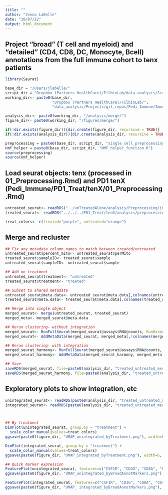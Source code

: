 ```yaml
---
title: ""
author: "Jenna LaBelle"
date: "10/07/22"
output: html_document
---
```


## Project "broad" (T cell and myeloid) and "detailed" (CD4, CD8, DC, Monocyte, Bcell) annotations from the full immune cohort to tenx patients

```r
library(Seurat) 

base_dir = "/Users/jlabelle/"
script_dir = "Dropbox (Partners HealthCare)/FilbinLab/data_analysis/Scripts/"
working_dir<- paste0(base_dir, 
                     "Dropbox (Partners HealthCare)/FilbinLab/",
                     "data_analysis/Projects/git_repos/Pedi_Immune/ImmuneCellAnalysis/tenX/withPD1TreatedTenX/")

analysis_dir<- paste0(working_dir, "/analysis/merge/")
figure_dir<- paste0(working_dir, "/figures/merge/")

if(!dir.exists(figure_dir)){dir.create(figure_dir, recursive = TRUE)}
if(!dir.exists(analysis_dir)){dir.create(analysis_dir, recursive = TRUE)}

preprocessing = paste0(base_dir, script_dir, "single_cell_preprocessing_helper_functions.R")
nmf_helper = paste0(base_dir, script_dir, "NMF_helper_function.R")
source(preprocessing)
source(nmf_helper)

```



## Load seurat objects: tenx (processed in 01_Preprocessing.Rmd) and PD1 tenX (Pedi_Immune/PD1_Treat/tenX/01_Preprocessing.Rmd)
```r
untreated_seurat<- readRDS("../unTreatedAlone/analysis/Preprocessing/immune_seurat_obj.Rds")
treated_seurat<- readRDS("../../../PD1_Treat/tenX/analysis/preprocessing/seurat_obj_noAC.Unknown.Rds")

treat_colors<- c(treated="purple", untreated="orange")
```

## Merge and recluster
```r
## Fix any metadata column names to match between treated/untreated
untreated_seurat$percent_mito<- untreated_seurat$perMito
treated_seurat$sampleID<- treated_seurat$sample
untreated_seurat$sampleID<- untreated_seurat$sample

## Add on treatment
untreated_seurat$treatment<- "untreated"
treated_seurat$treatment<- "treated"

## Subset to shared metadata
untreated_seurat@meta.data<- untreated_seurat@meta.data[,colnames(untreated_seurat@meta.data) %in% colnames(treated_seurat@meta.data)]
treated_seurat@meta.data<- treated_seurat@meta.data[,colnames(treated_seurat@meta.data) %in% colnames(untreated_seurat@meta.data)]

## Merge into single object
merged_seurat<- merge(untreated_seurat, treated_seurat)
merged_meta<- merged_seurat@meta.data

## Rerun clustering- without integration
merged_seurat<- RunFullSeurat(merged_seurat@assays$RNA@counts, RunHarmony = FALSE, samples=merged_meta$treatment)
merged_seurat<- AddMetaData(merged_seurat, merged_meta[,!colnames(merged_meta) %in% colnames(merged_seurat@meta.data)])

## Rerun clustering- with integration
merged_seurat_harmony<- RunFullSeurat(merged_seurat@assays$RNA@counts, RunHarmony = TRUE, samples=merged_meta$treatment)
merged_seurat_harmony<- AddMetaData(merged_seurat_harmony, merged_meta[,!colnames(merged_meta) %in% colnames(merged_seurat_harmony@meta.data)])

## Save
saveRDS(merged_seurat, file=paste0(analysis_dir, "treated_untreated_merged_noIntegration_seurat.Rds"))
saveRDS(merged_seurat_harmony, file=paste0(analysis_dir, "treated_untreated_merged_harmony_seurat.Rds"))
```

## Exploratory plots to show integration, etc
```r
unintegrated_seurat<- readRDS(paste0(analysis_dir, "treated_untreated_merged_noIntegration_seurat.Rds"))
integrated_seurat<- readRDS(paste0(analysis_dir, "treated_untreated_merged_harmony_seurat.Rds"))



## By treatment
DimPlot(unintegrated_seurat, group.by = "treatment") + 
  scale_color_manual(values=treat_colors)
ggsave(paste0(figure_dir, "UMAP_unintegrated_byTreatment.png"), width=6, height=5)

DimPlot(integrated_seurat, group.by = "treatment") + 
  scale_color_manual(values=treat_colors)
ggsave(paste0(figure_dir, "UMAP_integrated_byTreatment.png"), width=6, height=5)

## Quick marker expression
FeaturePlot(unintegrated_seurat, features=c("CSF1R", "CD3G", "CD8A", "CD4"))
ggsave(paste0(figure_dir, "UMAP_unintegrated_byBroadAnnotMarkers.png"), width=7, height=6)

FeaturePlot(integrated_seurat, features=c("CSF1R", "CD3G", "CD8A", "CD4"))
ggsave(paste0(figure_dir, "UMAP_ integrated_byBroadAnnotMarkers.png"), width=7, height=6)
```

